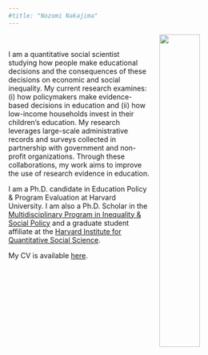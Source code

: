 ```yaml
---
#title: "Nozomi Nakajima"
---
```

<link rel="stylesheet" href=https://cdn.rawgit.com/jpswalsh/academicons/master/css/academicons.min.css type="text/css">

<img src="images/nozomi.jpg" style="width:40%; margin-left: 20px" align="right">

\  

I am a quantitative social scientist studying how people make educational decisions and the consequences of these decisions on economic and social inequality. My current research examines: (i) how policymakers make evidence-based decisions in education and (ii) how low-income households invest in their children’s education. My research leverages large-scale administrative records and surveys collected in partnership with government and non-profit organizations. Through these collaborations, my work aims to improve the use of research evidence in education.

I am a Ph.D. candidate in Education Policy & Program Evaluation at Harvard University. I am also a Ph.D. Scholar in the [Multidisciplinary Program in Inequality & Social Policy](https://inequality.hks.harvard.edu/people/nozomi-nakajima) and a graduate student affiliate at the [Harvard Institute for Quantitative Social Science](https://www.iq.harvard.edu/people/nozomi-nakajima).

My CV is available [here](files/nakajima_cv copy.pdf).


